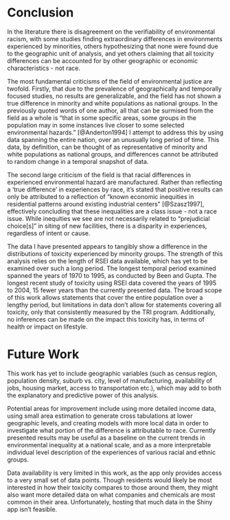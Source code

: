 # Conclusion {#conclusion}

In the literature there is disagreement on the verifiability of environmental racism, with some studies finding extraordinary differences in environments experienced by minorities, others hypothesizing that none were found due to the geographic unit of analysis, and yet others claiming that all toxicity differences can be accounted for by other geographic or economic characteristics - not race. 

The most fundamental criticisms of the field of environmental justice are twofold. Firstly, that due to the prevalence of geographically and temporally focused studies, no results are generalizable, and the field has not shown a true difference in minority and white populations as national groups. In the previously quoted words of one author, all that can be surmised from the field as a whole is "that in some specific areas, some groups in the population may in some instances live closer to some selected environmental hazards." [@Anderton1994] I attempt to address this by using data spanning the entire nation, over an unusually long period of time. This data, by definition, can be thought of as representative of minority and white populations as national groups, and differences cannot be attributed to random change in a temporal snapshot of data. 

The second large criticism of the field is that racial differences in experienced environmental hazard are manufactured. Rather than reflecting a 'true difference' in experiences by race, it's stated that positive results can only be attributed to a reflection of "known economic inequities in residential patterns around existing industrial centers" [@Szasz1997], effectively concluding that these inequalities are a class issue - not a race issue. While inequities we see are not necessarily related to "prejudicial choice[s]" in siting of new facilities, there is a disparity in experiences, regardless of intent or cause. 

The data I have presented appears to tangibly show a difference in the distributions of toxicity experienced by minority groups. The strength of this analysis relies on the length of RSEI data available, which has yet to be examined over such a long period. The longest temporal period examined spanned the years of 1970 to 1995, as conducted by Been and Gupta. The longest recent study of toxicity using RSEI data covered the years of 1995 to 2004, 15 fewer years than the currently presented data. The broad scope of this work allows statements that cover the entire population over a lengthy period, but limitations in data don't allow for statements covering all toxicity, only that consistently measured by the TRI program. Additionally, no inferences can be made on the impact this toxicity has, in terms of health or impact on lifestyle. 

# Future Work

This work has yet to include geographic variables (such as census region, population density, suburb vs. city, level of manufacturing, availability of jobs, housing market, access to transportation etc.), which may add to both the explanatory and predictive power of this analysis. 

Potential areas for improvement include using more detailed income data, using small area estimation to generate cross tabulations at lower geographic levels, and creating models with more local data in order to investigate what portion of the difference is attributable to race. Currently presented results may be useful as a baseline on the current trends in environmental inequality at a national scale, and as a more interpretable individual level description of the experiences of various racial and ethnic groups.

Data availability is very limited in this work, as the app only provides access to a very small set of data points. Though residents would likely be most interested in how their toxicity compares to those around them, they might also want more detailed data on what companies and chemicals are most common in their area. Unfortunately, hosting that much data in the Shiny app isn't feasible. 
